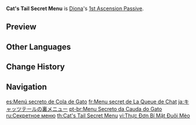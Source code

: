 {{Talent Infobox
|image         = Talent Cat's Tail Secret Menu.png
|character     = Diona
|type          = 1st Ascension Passive
|info          = Characters shielded by [[Icy Paws]] have their [[Movement SPD]] increased by 10% and their [[Stamina Consumption]] decreased by 10%.
|utility1      = Movement SPD
|utility2      = Stamina
}}
'''Cat's Tail Secret Menu''' is [[Diona]]'s [[1st Ascension Passive]].

==Preview==
{{Preview
|file=Cat's Tail Secret Menu Preview
}}

==Other Languages==
{{Other Languages
|en      = Cat's Tail Secret Menu
|zhs     = 猫尾隐藏菜单
|zhs_rm  = Māowěi Yǐncáng Càidān
|zht     = 貓尾隱藏菜單
|zht_rm  = Māowěi Yǐncáng Càidān
|zh_tl   = Cat's Tail Hidden Menu
|ja      = キャッツテールの裏メニュー
|ja_rm   = Kyattsu Teeru no Ura Menyuu
|ja_tl   = Cat's Tail Secret Menu
|ko      = 캣테일 히든 메뉴
|ko_rm   = Kaette'il Hideun Menyu
|ko_tl   = Cat's Tail Hidden Menu
|es      = Menú secreto de Cola de Gato
|es_tl   = Cat's Tail Secret Menu
|fr      = Menu secret de La Queue de Chat
|fr_tl   = Cat's Tail Secret Menu
|ru      = Секретное меню
|ru_tl   = Secret Menu
|th      = Cat's Tail Secret Menu
|vi      = Thực Đơn Bí Mật Đuôi Mèo
|vi_tl   = Cat's Tail Secret Menu
|de      = Geheimes Menü Zum Katzenschwanz
|de_tl   = Secret Menu of Cat's Tail
|id      = Cat's Tail Secret Menu
|pt      = Menu Secreto da Cauda do Gato
|pt_tl   = 
|tr      = Kedi Kuyruğu'nun Gizli Menüsü
|tr_tl   = Cat's Tail's Secret Menu
|it      = Menù segreto della Coda di Gatto
|it_tl   = Cat's Tail Secret Menu
}}

==Change History==
{{Change History|1.1}}
{{Clr}}

==Navigation==
{{Talent Navbox|Diona}}

[[es:Menú secreto de Cola de Gato]]
[[fr:Menu secret de La Queue de Chat]]
[[ja:キャッツテールの裏メニュー]]
[[pt-br:Menu Secreto da Cauda do Gato]]
[[ru:Секретное меню]]
[[th:Cat's Tail Secret Menu]]
[[vi:Thực Đơn Bí Mật Đuôi Mèo]]